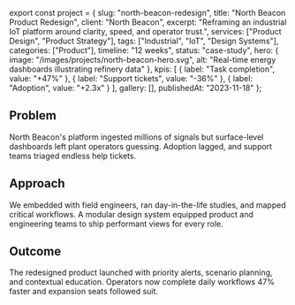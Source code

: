 ﻿export const project = {
  slug: "north-beacon-redesign",
  title: "North Beacon Product Redesign",
  client: "North Beacon",
  excerpt: "Reframing an industrial IoT platform around clarity, speed, and operator trust.",
  services: ["Product Design", "Product Strategy"],
  tags: ["Industrial", "IoT", "Design Systems"],
  categories: ["Product"],
  timeline: "12 weeks",
  status: "case-study",
  hero: {
    image: "/images/projects/north-beacon-hero.svg",
    alt: "Real-time energy dashboards illustrating refinery data"
  },
  kpis: [
    { label: "Task completion", value: "+47%" },
    { label: "Support tickets", value: "-36%" },
    { label: "Adoption", value: "+2.3x" }
  ],
  gallery: [],
  publishedAt: "2023-11-18"
};

## Problem

North Beacon's platform ingested millions of signals but surface-level dashboards left plant operators guessing. Adoption lagged, and support teams triaged endless help tickets.

## Approach

We embedded with field engineers, ran day-in-the-life studies, and mapped critical workflows. A modular design system equipped product and engineering teams to ship performant views for every role.

## Outcome

The redesigned product launched with priority alerts, scenario planning, and contextual education. Operators now complete daily workflows 47% faster and expansion seats followed suit.
